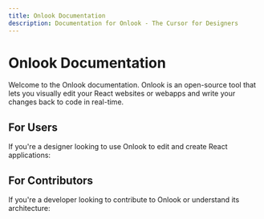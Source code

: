 ```yaml
---
title: Onlook Documentation
description: Documentation for Onlook - The Cursor for Designers
---
```


# Onlook Documentation

Welcome to the Onlook documentation. Onlook is an open-source tool that lets you visually edit your React websites or webapps and write your changes back to code in real-time.

## For Users

If you're a designer looking to use Onlook to edit and create React applications:

<Cards>
  <Card title="Getting Started" href="/getting-started" />
  <Card title="User Guide" href="/user-guide" />
  <Card title="Features" href="/features" />
  <Card title="Tutorials" href="/tutorials" />
</Cards>

## For Contributors

If you're a developer looking to contribute to Onlook or understand its architecture:

<Cards>
  <Card title="Running Locally" href="/developer/running-locally" />
  <Card title="Architecture" href="/developer/architecture" />
  <Card title="Contributing" href="/developer/contributing" />
</Cards>
